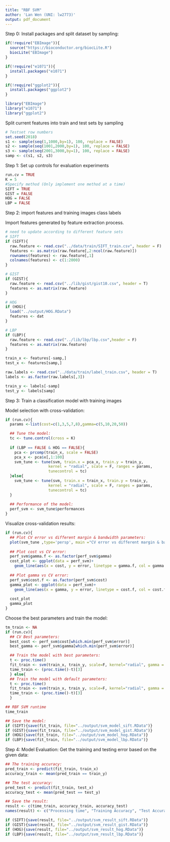 ```yaml
---
title: "RBF SVM"
author: 'Lan Wen (UNI: lw2773)'
output: pdf_document
---
```


Step 0: Install packages and split dataset by sampling:

```r
if(!require("EBImage")){
  source("https://bioconductor.org/biocLite.R")
  biocLite("EBImage")
}

if(!require("e1071")){
  install.packages("e1071")
}

if(!require("ggplot2")){
  install.packages("ggplot2")
}

library("EBImage")
library("e1071")
library("ggplot2")
```

Split current features into train and test sets by sampling
```r
# Testset row numbers
set.seed(2018)
s1 <- sample(seq(1,1000,by=1), 100, replace = FALSE)
s2 <- sample(seq(1001,2000,by=1), 100, replace = FALSE)
s3 <- sample(seq(2001,3000,by=1), 100, replace = FALSE)
samp <- c(s1, s2, s3)
```


Step 1: Set up controls for evaluation experiments
```r
run.cv = TRUE
K = 5
#Specify method (Only implement one method at a time)
SIFT = TRUE
GIST = FALSE
HOG = FALSE
LBP = FALSE
```


Step 2: import features and training images class labels

Import features generated by feature extraction process.
```r
# need to update according to different feature sets
# SIFT
if (SIFT){
  raw.feature <- read.csv("../data/train/SIFT_train.csv", header = F)
  features <- as.matrix(raw.feature[,2:ncol(raw.feature)])
  rownames(features) <- raw.feature[,1]
  colnames(features) <- c(1:2000)
}

# GIST
if (GIST){
  raw.feature <- read.csv("../lib/gist/gist10.csv", header = T)
  features <- as.matrix(raw.feature)
}

# HOG
if (HOG){
  load("../output/HOG.RData")
  features <- dat
}

# LBP
if (LBP){
  raw.feature <- read.csv("../lib/lbp/lbp.csv",header = F)
  features <- as.matrix(raw.feature)
}

train_x <- features[-samp,]
test_x <- features[samp,]
```

```r
raw.labels <- read.csv("../data/train/label_train.csv", header = T)
labels <- as.factor(raw.labels[,3])

train_y <- labels[-samp]
test_y <- labels[samp]
```


Step 3: Train a classification model with training images

Model selection with cross-validation:
```r
if (run.cv){
  params <-list(cost=c(1,3,5,7,8),gamma=c(5,10,20,50))

  ## Tune the model:
  tc <- tune.control(cross = K)
  
  if (LBP == FALSE & HOG == FALSE){
    pca <- prcomp(train_x, scale = FALSE)
    pca_x <- pca$x[,1:100]
    svm_tune <- tune(svm, train.x = pca_x, train.y = train_y,
                   kernel = "radial", scale = F, ranges = params,
                   tunecontrol = tc)
  }else{
    svm_tune <- tune(svm, train.x = train_x, train.y = train_y,
                   kernel = "radial", scale = F, ranges = params,
                   tunecontrol = tc)
  }
  
  ## Performance of the model:
  perf_svm <- svm_tune$performances
}
```

Visualize cross-validation results:
```r
if (run.cv){
  ## Plot CV error vs different margin & bandwidth parameters:
  plot(svm_tune ,type='persp', main ="CV error vs different margin & bandwidth parameters")
  
  ## Plot cost vs CV error:
  perf_svm$gamma.f <- as.factor(perf_svm$gamma) 
  cost_plot <- ggplot(data = perf_svm)+ 
    geom_line(aes(x = cost, y = error, linetype = gamma.f, col = gamma.f))
  
  ## Plot gamma vs CV error:
  perf_svm$cost.f <- as.factor(perf_svm$cost) 
  gamma_plot <- ggplot(data = perf_svm)+ 
    geom_line(aes(x = gamma, y = error, linetype = cost.f, col = cost.f))
  
  cost_plot
  gamma_plot
}
```

Choose the best parameters and train the model:
```r
tm_train <- NA
if (run.cv){
  ## CV Best parameters:
  best_cost <- perf_svm$cost[which.min(perf_svm$error)]
  best_gamma <- perf_svm$gamma[which.min(perf_svm$error)]

  ## Train the model with best parameters:
  t <- proc.time()
  fit_train <- svm(train_x, train_y, scale=F, kernel="radial", gamma = best_gamma, cost = best_cost)
  time_train <- (proc.time()-t)[3]
  } else{
  ## Train the model with default parameters:
  t <- proc.time()
  fit_train <- svm(train_x, train_y, scale=F, kernel="radial", gamma = 7, cost = 50)
  time_train <- (proc.time()-t)[3]
  }

## RBF SVM runtime
time_train

## Save the model:
if (SIFT){save(fit_train, file="../output/svm_model_sift.RData")}
if (GIST){save(fit_train, file="../output/svm_model_gist.RData")}
if (HOG){save(fit_train, file="../output/svm_model_hog.RData")}
if (LBP){save(fit_train, file="../output/svm_model_lbp.RData")}
```


Step 4: Model Evaluation:
Get the training and testing error based on the given data:
```r
## The training accuracy:
pred_train <- predict(fit_train, train_x)
accuracy_train <- mean(pred_train == train_y)

## The test accuracy:
pred_test <- predict(fit_train, test_x)
accuracy_test <- mean(pred_test == test_y)

## Save the result:
result <- c(time_train, accuracy_train, accuracy_test)
names(result) <- c("Processing time", "Training Accuracy", "Test Accuracy")

if (SIFT){save(result, file="../output/svm_result_sift.RData")}
if (GIST){save(result, file="../output/svm_result_gist.RData")}
if (HOG){save(result, file="../output/svm_result_hog.RData")}
if (LBP){save(result, file="../output/svm_result_lbp.RData")}
```